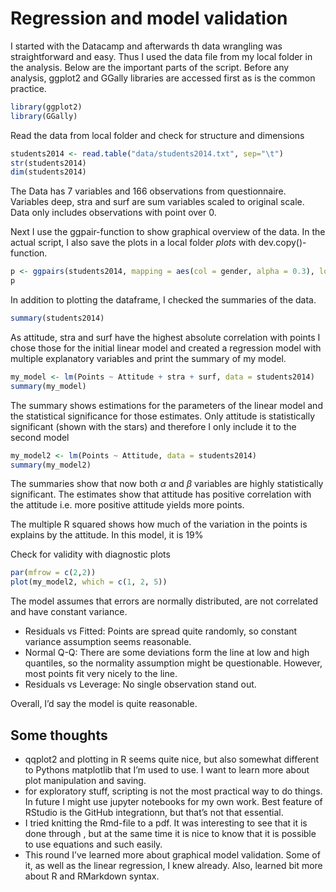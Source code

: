 # Regression and model validation
I started with the Datacamp and afterwards th data wrangling was straightforward and easy. Thus I used the data file from my local folder in the analysis. Below are the important parts of the script. Before any analysis,  ggplot2 and GGally libraries are accessed first as is the common practice.
```r
library(ggplot2)
library(GGally)
```
Read the data from local folder and check for structure and dimensions
```r
students2014 <- read.table("data/students2014.txt", sep="\t")
str(students2014)
dim(students2014)
```
The Data has 7 variables and 166 observations from questionnaire. Variables deep, stra and surf are sum variables scaled to original scale. Data only includes observations with point over 0.

Next I use the ggpair-function to show graphical overview of the data. In the actual script, I also save the plots in a local folder *plots* with dev.copy()-function.
```r
p <- ggpairs(students2014, mapping = aes(col = gender, alpha = 0.3), lower = list(combo = wrap("facethist", bins = 20)))
p
```

In addition to plotting the dataframe, I checked the summaries of the data.
```r
summary(students2014)
```
As attitude, stra and surf have the highest absolute correlation with points I chose those for the initial linear model and created a regression model with multiple explanatory variables and print the summary of my model.
```r
my_model <- lm(Points ~ Attitude + stra + surf, data = students2014)
summary(my_model)
```
The summary shows estimations for the parameters of the linear model and the statistical significance for those estimates. Only attitude is statistically significant (shown with the stars) and therefore I only include it to the second model
```r
my_model2 <- lm(Points ~ Attitude, data = students2014)
summary(my_model2)
```
The summaries show that now both $\alpha$ and $\beta$ variables are highly statistically significant. The estimates show that attitude has positive correlation with the attitude i.e. more positive attitude yields more points.

The multiple R squared shows how much of the variation in the points is explains by the attitude. In this model, it is 19%

Check for validity with diagnostic plots
```r
par(mfrow = c(2,2))
plot(my_model2, which = c(1, 2, 5))
```

The model assumes that errors are normally distributed, are not correlated and have constant variance.

* Residuals vs Fitted: Points are spread quite randomly, so constant variance assumption seems reasonable.
* Normal Q-Q: There are some deviations form the line at low and high quantiles, so the normality assumption might be questionable. However, most points fit very nicely to the line.
* Residuals vs Leverage: No single observation stand out.

Overall, I'd say the model is quite reasonable.

## Some thoughts
* qqplot2 and plotting in R seems quite nice, but also somewhat different to Pythons matplotlib that I'm used to use. I want to learn more about plot manipulation and saving.
* for exploratory stuff, scripting is not the most practical way to do things. In future I might use jupyter notebooks for my own work. Best feature of RStudio is the GitHub integrationn, but that's not that essential.
* I tried knitting the Rmd-file to a pdf. It was interesting to see that it is done through \LaTeX, but at the same time it is nice to know that it is possible to use equations and such easily.
* This round I've learned more about graphical model validation. Some of it, as well as the linear regression, I knew already. Also,  learned bit more about R and RMarkdown syntax.
